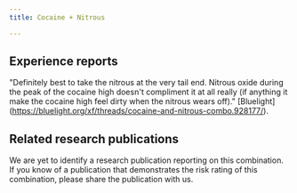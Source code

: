 ---
title: Cocaine + Nitrous

---

## Experience reports

"Definitely best to take the nitrous at the very tail end. Nitrous oxide during the peak of the cocaine high doesn't compliment it at all really (if anything it make the cocaine high feel dirty when the nitrous wears off)." [Bluelight] (https://bluelight.org/xf/threads/cocaine-and-nitrous-combo.928177/).

## Related research publications

We are yet to identify a research publication reporting on this combination. If you know of a publication that demonstrates the risk rating of this combination, please share the publication with us.



